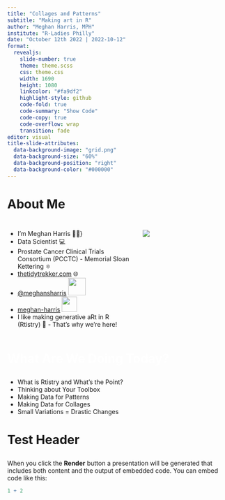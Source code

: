 ```yaml
---
title: "Collages and Patterns"
subtitle: "Making art in R"
author: "Meghan Harris, MPH"
institute: "R-Ladies Philly"
date: "October 12th 2022 | 2022-10-12"
format:
  revealjs: 
    slide-number: true
    theme: theme.scss
    css: theme.css
    width: 1690
    height: 1080
    linkcolor: "#fa9df2"
    highlight-style: github
    code-fold: true
    code-summary: "Show Code"
    code-copy: true
    code-overflow: wrap
    transition: fade
editor: visual
title-slide-attributes: 
  data-background-image: "grid.png"
  data-background-size: "60%"
  data-background-position: "right"
  data-background-color: "#000000"
---
```


##  {.dark background-color="#562457"}

<h1>

About Me

</h1>

::: columns
::: {.column width="60%"}
-   I'm Meghan Harris 👋🏾}
-   Data Scientist 💻
-   Prostate Cancer Clinical Trials Consortium (PCCTC) - Memorial Sloan Kettering ⚛️
-   <a href="https://thetidytrekker.com" class="link">thetidytrekker.com</a> 🌐
-   <a href="https://twitter.com/meghansharris" class="link">@meghansharris</a> ![](images/icons/twitter.png){width="40"}
-   <a href="https://www.linkedin.com/in/meghan-harris/" class="link">meghan-harris</a> ![](images/icons/linkedin.png){width="35" height="35"}
-   I like making generative aRt in R (Rtistry) 🎨 - That's why we're here!
:::

::: {.column width="40%"}
![](images/headshot.jpg){#headshot}
:::
:::

##  {.light background-color="#fa9df2"}

<h1 style="color:white;">

What Are We Doing Today?

</h1>

-   What is Rtistry and What's the Point?
-   Thinking about Your Toolbox
-   Making Data for Patterns
-   Making Data for Collages
-   Small Variations = Drastic Changes

##  {.dark background-color="#562457"}

<h1>

Test Header

</h1>

When you click the **Render** button a presentation will be generated that includes both content and the output of embedded code. You can embed code like this:

```r
1 + 2 
```
